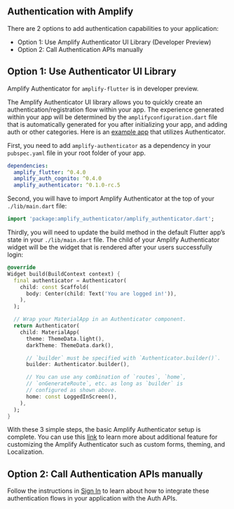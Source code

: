 ## Authentication with Amplify

There are 2 options to add authentication capabilities to your application:
- Option 1: Use Amplify Authenticator UI Library (Developer Preview)
- Option 2: Call Authentication APIs manually

## Option 1: Use Authenticator UI Library

<Callout>

Amplify Authenticator for `amplify-flutter` is in developer preview.

</Callout>

The Amplify Authenticator UI library allows you to quickly create an authentication/registration flow within your app. The experience generated within your app will be determined by the `amplifyconfiguration.dart` file that is automatically generated for you after initializing your app, and adding auth or other categories. Here is an [example app](https://github.com/aws-amplify/amplify-flutter/tree/release-candidate/packages/amplify_authenticator/example) that utilizes Authenticator.

First, you need to add `amplify-authenticator` as a dependency in your `pubspec.yaml` file in your root folder of your app. 
```yaml
dependencies:
  amplify_flutter: ^0.4.0
  amplify_auth_cognito: ^0.4.0
  amplify_authenticator: ^0.1.0-rc.5
```
Second, you will have to import Amplify Authenticator at the top of your `./lib/main.dart` file:
```dart
import 'package:amplify_authenticator/amplify_authenticator.dart';
```
Thirdly, you will need to update the build method in the default Flutter app’s state in your `./lib/main.dart` file. The child of your Amplify Authenticator widget will be the widget that is rendered after your users successfully login:

```dart
@override
Widget build(BuildContext context) {
  final authenticator = Authenticator(
    child: const Scaffold(
      body: Center(child: Text('You are logged in!')),
    ),
  );

  // Wrap your MaterialApp in an Authenticator component.
  return Authenticator(
    child: MaterialApp(
      theme: ThemeData.light(),
      darkTheme: ThemeData.dark(),

      // `builder` must be specified with `Authenticator.builder()`.
      builder: Authenticator.builder(),

      // You can use any combination of `routes`, `home`,
      // `onGenerateRoute`, etc. as long as `builder` is
      // configured as shown above.
      home: const LoggedInScreen(),
    ),
  );
}
```
With these 3 simple steps, the basic Amplify Authenticator setup is complete. You can use this [link](/ui/auth/authenticator) to learn more about additional feature for customizing the Amplify Authenticator such as custom forms, theming, and Localization.

## Option 2: Call Authentication APIs manually

Follow the instructions in [Sign In](/lib/auth/signin) to learn about how to integrate these authentication flows in your application with the Auth APIs.

